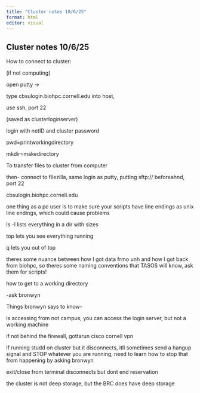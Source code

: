 ```yaml
---
title: "Cluster notes 10/6/25"
format: html
editor: visual
---
```


## Cluster notes 10/6/25

How to connect to cluster:

(if not computing)

open putty -\>

type cbsulogin.biohpc.cornell.edu into host,

use ssh, port 22

(saved as clusterloginserver)

login with netID and cluster password

pwd=printworkingdirectory

mkdir=makedirectory

To transfer files to cluster from computer

then- connect to filezilla, same login as putty, putting sftp:// beforeahnd, port 22

cbsulogin.biohpc.cornell.edu

one thing as a pc user is to make sure your scripts have line endings as unix line endings, which could cause problems

ls -l lists everything in a dir with sizes

top lets you see everything running

q lets you out of top

theres some nuance between how I got data frmo unh and how I got back from biohpc, so theres some naming conventions that TASOS will know, ask them for scripts!

how to get to a working directory

-ask bronwyn

Things bronwyn says to know-

is accessing from not campus, you can access the login server, but not a working machine

if not behind the firewall, gottarun cisco cornell vpn

if running studd on cluster but it disconnects, itll sometimes send a hangup signal and STOP whatever you are running, need to learn how to stop that from happening by asking bronwyn

exit/close from terminal disconnects but dont end reservation

the cluster is not deep storage, but the BRC does have deep storage
